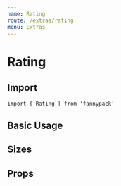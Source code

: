 ```yaml
---
name: Rating
route: /extras/rating
menu: Extras
---
```



# Rating

## Import

`import { Rating } from 'fannypack'`

## Basic Usage

<Playground>
  <Rating />
</Playground>

## Sizes

<Playground>
  <Rating rating={1} size="small" />
  <Rating rating={2} />
  <Rating rating={3} size="medium" />
  <Rating rating={4} size="large" />
</Playground>

## Props

<PropsTable of={Rating} />
